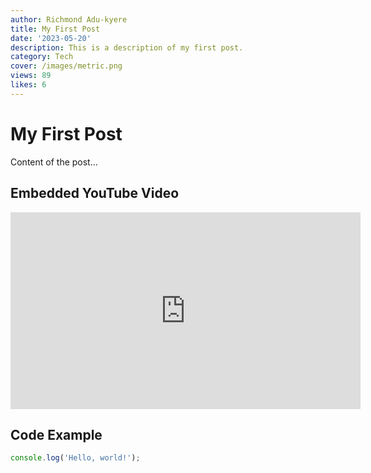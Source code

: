 ```yaml
---
author: Richmond Adu-kyere
title: My First Post
date: '2023-05-20'
description: This is a description of my first post.
category: Tech
cover: /images/metric.png
views: 89
likes: 6
---
```


# My First Post

Content of the post...

## Embedded YouTube Video

<iframe width="560" height="315" src="https://www.youtube.com/embed/dQw4w9WgXcQ" frameborder="0" allow="accelerometer; autoplay; clipboard-write; encrypted-media; gyroscope; picture-in-picture" allowfullscreen></iframe>

## Code Example

```javascript
console.log('Hello, world!');
```





